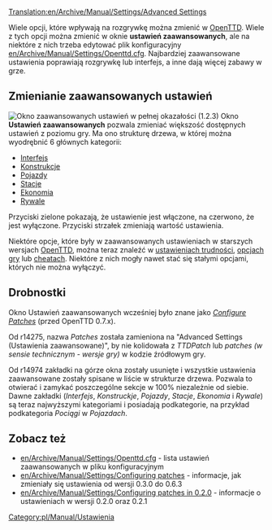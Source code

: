 [[Translation:en/Archive/Manual/Settings/Advanced Settings]]
{{pl/Manual/Spis treści}}

Wiele opcji, które wpływają na rozgrywkę można zmienić w [[pl/Manual/Main Page|OpenTTD]]. Wiele z tych opcji można zmienić w oknie '''ustawień zaawansowanych''', ale na niektóre z nich trzeba edytować plik konfiguracyjny [[en/Archive/Manual/Settings/Openttd.cfg]]. Najbardziej zaawansowane ustawienia poprawiają rozgrywkę lub interfejs, a inne dają więcej zabawy w grze.

{{pl/Uwaga|Jeśli masz dostęp do zaawansowanych ustawień z menu głównego, one wpływają na nowe gry. Jeśli chcesz zmienić ustawienia zaawansowane dla uruchomionej gry, należy najpierw ją załadować, a następnie zmienić ustawienia, które chcesz zmienić.}}

==Zmienianie zaawansowanych ustawień==
[[File:pl/Archive/Manual/Settings/AdvancedSettingsWindowPL.png|thumb|left|Okno zaawansowanych ustawień w pełnej okazałości (1.2.3)]]
{{pl/Archive/Manual/Settings/Zaawansowane ustawienia}}
Okno '''Ustawień zaawansowanych''' pozwala zmieniać większość dostępnych ustawień z poziomu gry. Ma ono strukturę drzewa, w której można wyodrębnić 6 głównych kategorii: 

*[[pl/Zaawansowane ustawienia/Interfejs|Interfejs]]
*[[pl/Zaawansowane ustawienia/Konstrukcje|Konstrukcje]]
*[[pl/Zaawansowane ustawienia/Pojazdy|Pojazdy]]
*[[pl/Zaawansowane ustawienia/Stacje|Stacje]]
*[[pl/Archive/Manual/Settings/Ustawienia|Ekonomia]]
*[[pl/Archive/Manual/Settings/Zaawansowane ustawienia/Rywale|Rywale]]

Przyciski zielone pokazają, że ustawienie jest włączone, na czerwono, że jest wyłączone. Przyciski strzałek zmieniają wartość ustawienia. 

Niektóre opcje, które były w zaawansowanych ustawieniach w starszych wersjach [[pl/Manual/Main Page|OpenTTD]], można teraz znaleźć w [[pl/Archive/Manual/Settings/Trudność|ustawieniach trudności]], [[pl/Manual/Opcje gry|opcjach gry]] lub [[pl/Manual/Cheaty|cheatach]]. Niektóre z nich mogły nawet stać się stałymi opcjami, których nie można wyłączyć.{{en/-}}

==Drobnostki==
Okno Ustawień zaawansowanych wcześniej było znane jako ''[[en/Archive/Manual/Settings/Configuring patches|Configure Patches]]'' (przed OpenTTD 0.7.x).

Od r14275, nazwa ''Patches'' została zamieniona na "Advanced Settings (Ustawienia zaawansowane)", by nie kolidowała z ''TTDPatch'' lub ''patches (w sensie technicznym - wersje gry)'' w kodzie źródłowym gry.

Od r14974 zakładki na górze okna zostały usunięte i wszystkie ustawienia zaawansowane zostały spisane w liście w strukturze drzewa. Pozwala to otwierać i zamykać poszczególne sekcje w 100% niezależnie od siebie. Dawne zakładki (''Interfejs'', ''Konstruckje'', ''Pojazdy'', ''Stacje'', ''Ekonomia'' i ''Rywale'') są teraz najwyższymi kategoriami i posiadają podkategorie, na przykład podkategoria ''Pociągi'' w ''Pojazdach''.

==Zobacz też==
*[[en/Archive/Manual/Settings/Openttd.cfg]] - lista ustawień zaawansowanych w pliku konfiguracyjnym
*[[en/Archive/Manual/Settings/Configuring patches]] - informacje, jak zmieniały się ustawienia od wersji 0.3.0 do 0.6.3
*[[en/Archive/Manual/Settings/Configuring patches in 0.2.0]] - informacje o ustawieniach w wersji 0.2.0 oraz 0.2.1

[[Category:pl/Manual/Ustawienia]]